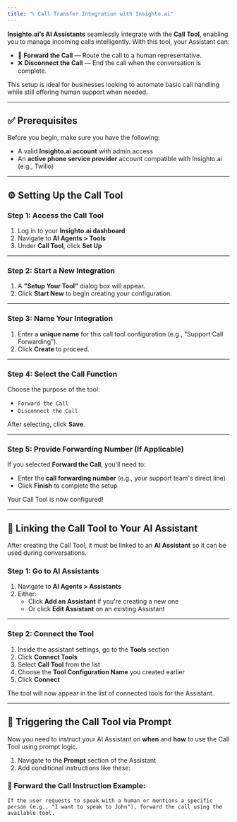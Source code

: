 ```yaml
---
title: "📞 Call Transfer Integration with Insighto.ai"
---
```


**Insighto.ai’s AI Assistants** seamlessly integrate with the **Call Tool**, enabling you to manage incoming calls intelligently. With this tool, your Assistant can:

- 🔁 **Forward the Call** — Route the call to a human representative.
- ❌ **Disconnect the Call** — End the call when the conversation is complete.

This setup is ideal for businesses looking to automate basic call handling while still offering human support when needed.

---

## ✅ Prerequisites

Before you begin, make sure you have the following:

- A valid **Insighto.ai account** with admin access
- An **active phone service provider** account compatible with Insighto.ai (e.g., Twilio)

---

## ⚙️ Setting Up the Call Tool

### Step 1: Access the Call Tool

1. Log in to your **Insighto.ai dashboard**
2. Navigate to **AI Agents \> Tools**
3. Under **Call Tool**, click **Set Up**

---

### Step 2: Start a New Integration

1. A **"Setup Your Tool"** dialog box will appear.
2. Click **Start New** to begin creating your configuration.

---

### Step 3: Name Your Integration

1. Enter a **unique name** for this call tool configuration (e.g., “Support Call Forwarding”).
2. Click **Create** to proceed.

---

### Step 4: Select the Call Function

Choose the purpose of the tool:

- `Forward the Call`
- `Disconnect the Call`

After selecting, click **Save**.

---

### Step 5: Provide Forwarding Number (If Applicable)

If you selected **Forward the Call**, you'll need to:

- Enter the **call forwarding number** (e.g., your support team's direct line)
- Click **Finish** to complete the setup

Your Call Tool is now configured\!

---

## 🔗 Linking the Call Tool to Your AI Assistant

After creating the Call Tool, it must be linked to an **AI Assistant** so it can be used during conversations.

### Step 1: Go to AI Assistants

1. Navigate to **AI Agents \> Assistants**
2. Either:
   - Click **Add an Assistant** if you're creating a new one
   - Or click **Edit Assistant** on an existing Assistant

---

### Step 2: Connect the Tool

1. Inside the assistant settings, go to the **Tools** section
2. Click **Connect Tools**
3. Select **Call Tool** from the list
4. Choose the **Tool Configuration Name** you created earlier
5. Click **Connect**

The tool will now appear in the list of connected tools for the Assistant.

---

## 🧠 Triggering the Call Tool via Prompt

Now you need to instruct your AI Assistant on **when** and **how** to use the Call Tool using prompt logic.

1. Navigate to the **Prompt** section of the Assistant
2. Add conditional instructions like these:

### 🔁 Forward the Call Instruction Example:

```plaintext
If the user requests to speak with a human or mentions a specific person (e.g., "I want to speak to John"), forward the call using the available tool.
```